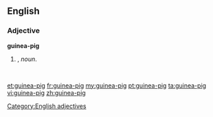 ==English==

===Adjective===
'''guinea-pig'''

# {{form of|Attributive form|guinea pig|lang=en|nodot=1}}, ''noun''.
#: ''&nbsp;''

[[Category:English adjectives]]

[[et:guinea-pig]]
[[fr:guinea-pig]]
[[my:guinea-pig]]
[[pt:guinea-pig]]
[[ta:guinea-pig]]
[[vi:guinea-pig]]
[[zh:guinea-pig]]